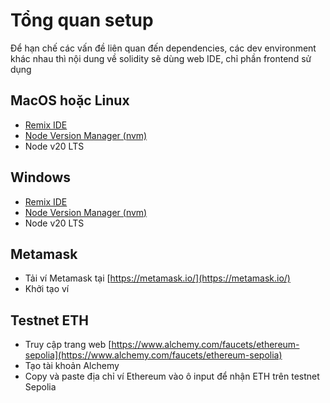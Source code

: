 # Tổng quan setup
Để hạn chế các vấn đề liên quan đến dependencies, các dev environment khác nhau thì nội dung về solidity sẽ dùng web IDE, chỉ phần frontend sử dụng 

## MacOS hoặc Linux
- [Remix IDE](https://remix.ethereum.org/#lang=en&optimize=false&runs=200&evmVersion=null)
- [Node Version Manager (nvm)](https://remix.ethereum.org/#lang=en&optimize=false&runs=200&evmVersion=null)
- Node v20 LTS

## Windows
- [Remix IDE](https://remix.ethereum.org/#lang=en&optimize=false&runs=200&evmVersion=null)
- [Node Version Manager (nvm)](https://remix.ethereum.org/#lang=en&optimize=false&runs=200&evmVersion=null)
- Node v20 LTS

## Metamask
- Tải ví Metamask tại [https://metamask.io/](https://metamask.io/)
- Khởi tạo ví
  
## Testnet ETH
- Truy cập trang web [https://www.alchemy.com/faucets/ethereum-sepolia](https://www.alchemy.com/faucets/ethereum-sepolia)
- Tạo tài khoản Alchemy
- Copy và paste địa chỉ ví Ethereum vào ô input để nhận ETH trên testnet Sepolia